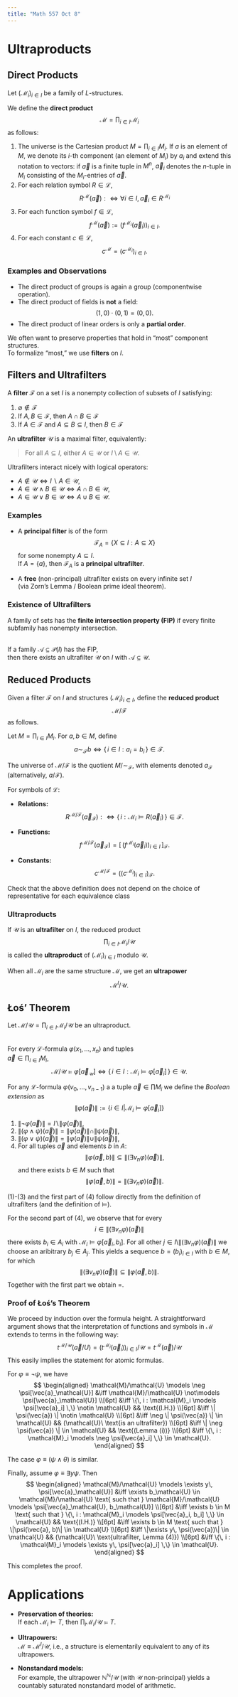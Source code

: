 ```yaml
---
title: "Math 557 Oct 8"
---
```


# Ultraproducts

## Direct Products

Let $(\mathcal{M}_i)_{i \in I}$ be a family of $L$-structures.

We define the **direct product**
$$
\mathcal{M} = \prod_{i \in I} \mathcal{M}_i
$$
as follows:

1. The universe is the Cartesian product $M = \prod_{i \in I} M_i$. If $a$ is an element of $M$, we denote its $i$-th component (an element of $M_i$) by $a_i$ and extend this notation to vectors: if $\vec a$ is a finite tuple in $M^n$, $\vec a_i$ denotes the $n$-tuple in $M_i$ consisting of the $M_i$-entries of $\vec a$.
2. For each relation symbol $R \in \mathcal{L}$,
   $$
   R^{\mathcal{M}}(\vec a) :\iff \forall i \in I,\,
   \vec a_i \in R^{\mathcal{M}_i}
   $$
3. For each function symbol $f \in \mathcal{L}$,
   $$
   f^{\mathcal{M}}(\vec a)
   := (f^{\mathcal{M}_i}(\vec a_i))_{i\in I}.
   $$
4. For each constant $c \in \mathcal{L}$,
   $$
   c^{\mathcal{M}} = (c^{\mathcal{M}_i})_{i\in I}.
   $$


### Examples and Observations

- The direct product of groups is again a group (componentwise operation).
- The direct product of fields is **not** a field:
  $$
  (1,0)\cdot(0,1) = (0,0).
  $$
- The direct product of linear orders is only a **partial order**.

We often want to preserve properties that hold in “most” component structures.  
To formalize “most,” we use **filters** on $I$.


## Filters and Ultrafilters

A **filter** $\mathcal{F}$ on a set $I$ is a nonempty collection of subsets of $I$ satisfying:

1. $\emptyset \notin \mathcal{F}$  
2. If $A,B \in \mathcal{F}$, then $A \cap B \in \mathcal{F}$  
3. If $A \in \mathcal{F}$ and $A \subseteq B \subseteq I$, then $B \in \mathcal{F}$

An **ultrafilter** $\mathcal{U}$ is a maximal filter, equivalently:

> For all $A \subseteq I$, either $A \in \mathcal{U}$ or $I \setminus A \in \mathcal{U}$.

Ultrafilters interact nicely with logical operators:

-  $A \not \in \mathcal{U} \iff I \backslash A \in \mathcal{U}$,
- $A  \in \mathcal{U} \wedge B \in \mathcal{U} \iff A \cap B \in \mathcal{U}$,
- $A  \in \mathcal{U} \vee B \in \mathcal{U} \iff A \cup B \in \mathcal{U}$.


### Examples

- A **principal filter** is of the form  
  $$
  \mathcal{F}_A = \{ X \subseteq I : A \subseteq X \}
  $$
  for some nonempty $A \subseteq I$.  
  If $A = \{a\}$, then $\mathcal{F}_A$ is a **principal ultrafilter**.

- A **free** (non-principal) ultrafilter exists on every infinite set $I$  
  (via Zorn’s Lemma / Boolean prime ideal theorem).

### Existence of Ultrafilters

A family of sets has the **finite intersection property (FIP)** if every finite subfamily has nonempty intersection.

::: {#thm-uf-existence}
\
If a family $\mathcal{A} \subseteq \mathcal{P}(I)$ has the FIP,  
then there exists an ultrafilter $\mathcal{U}$ on $I$ with $\mathcal{A} \subseteq \mathcal{U}$.
:::


## Reduced Products

Given a filter $\mathcal{F}$ on $I$ and structures $(\mathcal{M}_i)_{i \in I}$, define the **reduced product**
$$
\mathcal{M} / \mathcal{F}
$$
as follows.

Let $M = \prod_{i \in I} M_i$. For $a,b \in M$, define
$$
a \sim_{\mathcal{F}} b \iff \{\, i \in I : a_i = b_i \,\} \in \mathcal{F}.
$$

The universe of $\mathcal{M}/\mathcal{F}$ is the quotient $M / {\sim_{\mathcal{F}}}$,
with elements denoted $a_{\mathcal{F}}$ (alternatively, $a/\mathcal{F}$).

For symbols of $\mathcal{L}$:

- **Relations:**  
  $$
  R^{\mathcal{M}/\mathcal{F}}(\vec a_{\mathcal{F}})
   : \iff  \{\, i : \mathcal{M}_i \models R(\vec a_i) \,\} \in \mathcal{F}.
  $$

- **Functions:**  
  $$
  f^{\mathcal{M}/\mathcal{F}}(\vec a_{\mathcal{F}}) =
  [\, (f^{\mathcal{M}_i}(\vec a_i))_{i \in I} \,]_{\mathcal{F}}.
  $$


- **Constants:**  
  $$
  c^{\mathcal{M}/\mathcal{F}} = ((c^{\mathcal{M}_i})_{i\in I})_{\mathcal{F}}.
  $$


::: {#exr-}
Check that the above definition does not depend on the choice of representative for each equivalence class
:::


### Ultraproducts

If $\mathcal{U}$ is an **ultrafilter** on $I$, the reduced product
$$
\prod_{i \in I} \mathcal{M}_i / \mathcal{U}
$$
is called the **ultraproduct** of $(\mathcal{M}_i)_{i \in I}$ modulo $\mathcal{U}$.

When all $\mathcal{M}_i$ are the same structure $\mathcal{M}$, we get an **ultrapower**
$$
\mathcal{M}^I / \mathcal{U}.
$$


## Łoś' Theorem

Let $\mathcal{M}/\mathcal{U} = \prod_{i \in I} \mathcal{M}_i / \mathcal{U}$ be an ultraproduct.

::: {#thm-los}
\
For every $\mathcal{L}$-formula $\varphi(x_1,\dots,x_n)$ and tuples  
$\vec a \in \prod_{i \in I} M_i$,
$$
\mathcal{M}/\mathcal{U} \models \varphi[\vec a_{\mathcal{U}}]
\iff
\{\, i \in I : \mathcal{M}_i \models \varphi[\vec a_i]\,\} \in \mathcal{U}.
$$
:::


For any $\mathcal{L}$-formula $\varphi(v_0,\ldots,v_{n-1})$ a a tuple $\vec{a} \in \prod M_i$ 
we define the *Boolean extension* as
$$
\|\varphi(\vec{a}) \| := \{i \in I| \mathcal{M}_i \models \varphi[\vec{a}_i]\} 
$$

::: {#lem-}

1. $\| \neg \varphi(\vec{a}) \| = I \backslash \|\varphi(\vec{a}) \|$,
2. $\| (\varphi \wedge \psi)(\vec{a}) \| =\| \varphi(\vec{a}) \| \cap \| \psi(\vec{a}) \|$,
3. $\| (\varphi \vee \psi)(\vec{a}) \| =\| \varphi(\vec{a}) \| \cup \| \psi(\vec{a}) \|$,
4. For all tuples $\vec{a}$ and elements $b$ in $A$:
$$
\|\varphi(\vec{a},b) \| \subseteq \| (\exists v_n \varphi)(\vec{a}) \|,
$$
and there exists $b \in M$ such that
$$
\|\varphi(\vec{a},b) \| = \| (\exists v_n \varphi)(\vec{a}) \|.
$$
:::

::: {.proof}
(1)-(3) and the first part of (4) follow directly from the definition of ultrafilters (and the definition of $\models$). 

For the second part of (4), we observe that for every
$$
i \in \| (\exists v_n \varphi)(\vec{a}) \|
$$ 
there exists $b_i \in A_i$ with  $\mathcal{M}_i \models \varphi[\vec{a}_i,b_i]$.
For all other $j \in I \setminus \| (\exists v_n \varphi)(\vec{a}) \|$ we choose an aribitrary $b_j \in A_j$. This yields a sequence $b = (b_i)_{i\in I}$ with $b \in M$, for which
$$
\| (\exists v_n \varphi)(\vec{a}) \| \subseteq \|\varphi(\vec{a},b) \|.
$$
Together with the first part we obtain $=$.
:::

### Proof of Łoś’s Theorem
We proceed by induction over the formula height.
A straightforward argument shows that the interpretation of functions and symbols in $\mathcal{M}$ extends to terms in the following way: 
$$
t^{\mathcal{M}/\mathcal{U}}(\vec{a}/U) = (t^{\mathcal{M}_i}(\vec{a}_i))_{i \in I}/\mathcal{U} = t^{\mathcal{M}}(\vec{a})/\mathcal{U}
$$
This easily implies the statement for atomic formulas. 

For $\varphi \equiv \neg \psi$, we have
$$
\begin{aligned}
\mathcal{M}/\mathcal{U} \models \neg \psi[\vec{a}_\mathcal{U}]
&\iff \mathcal{M}/\mathcal{U} \not\models \psi[\vec{a}_\mathcal{U}] \\[6pt]
&\iff \{\, i : \mathcal{M}_i \models \psi[\vec{a}_i] \,\} \notin \mathcal{U} 
&& \text{(I.H.)} \\[6pt]
&\iff \| \psi(\vec{a}) \| \notin \mathcal{U} \\[6pt]
&\iff \neg \| \psi(\vec{a}) \| \in \mathcal{U} 
&& (\mathcal{U}\ \text{is an ultrafilter}) \\[6pt]
&\iff \| \neg \psi(\vec{a}) \| \in \mathcal{U} 
&& \text{(Lemma (i))} \\[6pt]
&\iff \{\, i : \mathcal{M}_i \models \neg \psi[\vec{a}_i] \,\} \in \mathcal{U}.
\end{aligned}
$$

The case $\varphi \equiv (\psi \land \theta)$ is similar.

Finally, assume $\varphi \equiv \exists y \psi$. Then
$$
\begin{aligned}
\mathcal{M}/\mathcal{U} \models \exists y\, \psi[\vec{a}_\mathcal{U}]
&\iff \exists b_\mathcal{U} \in \mathcal{M}/\mathcal{U} \text{ such that } 
   \mathcal{M}/\mathcal{U} \models \psi[\vec{a}_\mathcal{U}, b_\mathcal{U}] \\[6pt]
&\iff \exists b \in M \text{ such that } 
   \{\, i : \mathcal{M}_i \models \psi[\vec{a}_i, b_i] \,\} \in \mathcal{U} 
   && \text{(I.H.)} \\[6pt]
&\iff \exists b \in M \text{ such that } \|\psi(\vec{a}, b)\| \in \mathcal{U} \\[6pt]
&\iff \|\exists y\, \psi(\vec{a})\| \in \mathcal{U}
   && (\mathcal{U}\ \text{ultrafilter, Lemma (4)}) \\[6pt]
&\iff \{\, i : \mathcal{M}_i \models \exists y\, \psi[\vec{a}_i] \,\} \in \mathcal{U}.
\end{aligned}
$$

This completes the proof.


# Applications

- **Preservation of theories:**  
  If each $\mathcal{M}_i \models T$, then $\prod_i \mathcal{M}_i / \mathcal{U} \models T$.

- **Ultrapowers:**  
  $\mathcal{M} \equiv \mathcal{M}^I / \mathcal{U}$, i.e., a structure is elementarily equivalent to any of its ultrapowers.

- **Nonstandard models:**  
  For example, the ultrapower $\mathbb{N}^{\mathbb{N}}/\mathcal{U}$ (with $\mathcal{U}$ non-principal)
  yields a countably saturated nonstandard model of arithmetic.

